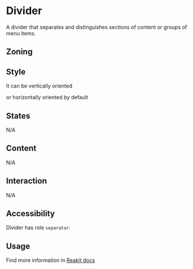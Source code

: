 



<Meta of={Stories} />
<Status id="divider" />

# Divider

A divider that separates and distinguishes sections of content or groups of menu items.

## Zoning

<FigmaImage
	src="https://www.figma.com/file/OGrnGJ6dCVvU0CRYsOuiTZ/Divider?node-id=1402%3A20"
	alt="Divider zoning"
/>

## Style

<FigmaImage
	src="https://www.figma.com/file/OGrnGJ6dCVvU0CRYsOuiTZ/Divider?node-id=0%3A43"
	alt="Divider style"
/>

<Canvas of={Stories.Default} />

It can be vertically oriented

<Canvas of={Stories.Horizontal} />

or horizontally oriented by default

<Canvas of={Stories.Vertical} />

## States

N/A

## Content

N/A

## Interaction

N/A

## Accessibility

Divider has role `separator`.

## Usage

Find more information in [Reakit docs](https://reakit.io/docs/separator/)
